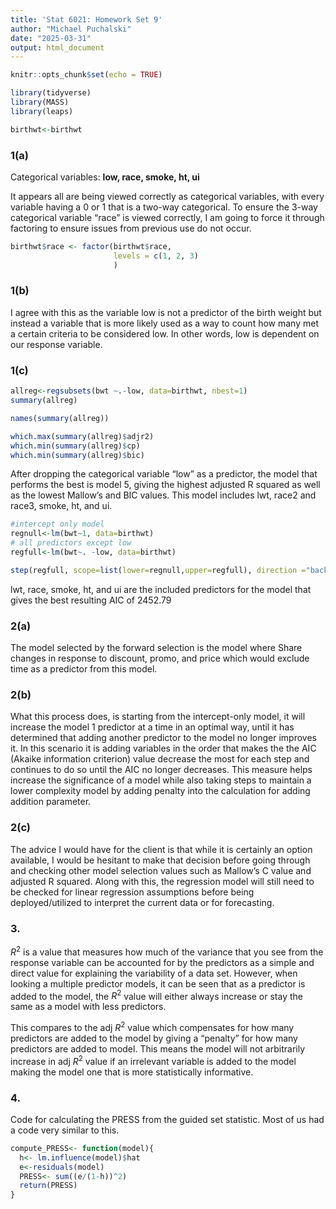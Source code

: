 ```yaml
---
title: 'Stat 6021: Homework Set 9'
author: "Michael Puchalski"
date: "2025-03-31"
output: html_document
---
```


```r
knitr::opts_chunk$set(echo = TRUE)
```

```r
library(tidyverse)
library(MASS)
library(leaps)
```

```r
birthwt<-birthwt
```

### 1(a)

Categorical variables: **low, race, smoke, ht, ui**

It appears all are being viewed correctly as categorical variables, with every variable having a 0 or 1 that is a two-way categorical. To ensure the 3-way categorical variable "race" is viewed correctly, I am going to force it through factoring to ensure issues from previous use do not occur.

```r
birthwt$race <- factor(birthwt$race,
                       levels = c(1, 2, 3)
                       )
```

### 1(b)

I agree with this as the variable low is not a predictor of the birth weight but instead a variable that is more likely used as a way to count how many met a certain criteria to be considered low. In other words, low is dependent on our response variable.

### 1(c)

```r
allreg<-regsubsets(bwt ~.-low, data=birthwt, nbest=1)
summary(allreg)
```

```r
names(summary(allreg))
```

```r
which.max(summary(allreg)$adjr2)
which.min(summary(allreg)$cp)
which.min(summary(allreg)$bic)
```

After dropping the categorical variable "low" as a predictor, the model that performs the best is model 5, giving the highest adjusted R squared as well as the lowest Mallow's and BIC values. This model includes lwt, race2 and race3, smoke, ht, and ui.

```r
#intercept only model
regnull<-lm(bwt~1, data=birthwt)
# all predictors except low
regfull<-lm(bwt~. -low, data=birthwt)
```

```r
step(regfull, scope=list(lower=regnull,upper=regfull), direction ="backward")
```

lwt, race, smoke, ht, and ui are the included predictors for the model that gives the best resulting AIC of 2452.79

### 2(a)

The model selected by the forward selection is the model where Share changes in response to discount, promo, and price which would exclude time as a predictor from this model.

### 2(b)

What this process does, is starting from the intercept-only model, it will increase the model 1 predictor at a time in an optimal way, until it has determined that adding another predictor to the model no longer improves it. In this scenario it is adding variables in the order that makes the the AIC (Akaike information criterion) value decrease the most for each step and continues to do so until the AIC no longer decreases. This measure helps increase the significance of a model while also taking steps to maintain a lower complexity model by adding penalty into the calculation for adding addition parameter.

### 2(c)

The advice I would have for the client is that while it is certainly an option available, I would be hesitant to make that decision before going through and checking other model selection values such as Mallow's C value and adjusted R squared. Along with this, the regression model will still need to be checked for linear regression assumptions before being deployed/utilized to interpret the current data or for forecasting.

### 3.

$R^2$ is a value that measures how much of the variance that you see from the response variable can be accounted for by the predictors as a simple and direct value for explaining the variability of a data set. However, when looking a multiple predictor models, it can be seen that as a predictor is added to the model, the $R^2$ value will either always increase or stay the same as a model with less predictors.

This compares to the adj $R^2$ value which compensates for how many predictors are added to the model by giving a "penalty" for how many predictors are added to model. This means the model will not arbitrarily increase in adj $R^2$ value if an irrelevant variable is added to the model making the model one that is more statistically informative.

### 4.

Code for calculating the PRESS from the guided set statistic. Most of us had a code very similar to this.

```r
compute_PRESS<- function(model){
  h<- lm.influence(model)$hat
  e<-residuals(model)
  PRESS<- sum((e/(1-h))^2)
  return(PRESS)
}
```

###  
